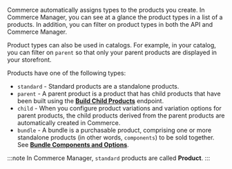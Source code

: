 Commerce automatically assigns types to the products you create. In Commerce Manager, you can see at a glance the product types in a list of a products. In addition, you can filter on product types in both the API and Commerce Manager.

Product types can also be used in catalogs. For example, in your catalog, you can filter on `parent` so that only your parent products are displayed in your storefront.

Products have one of the following types:

* `standard` - Standard products are a standalone products.
* `parent` - A parent product is a product that has child products that have been built using the [**Build Child Products**](/docs/api/pxm/products/build-child-products) endpoint.
* `child` -  When you configure product variations and variation options for parent products, the child products derived from the parent products are automatically created in Commerce.
* `bundle` - A bundle is a purchasable product, comprising one or more standalone products (in other words, `components`) to be sold together. See [**Bundle Components and Options**](#bundle-components-and-options).

:::note
In Commerce Manager, `standard` products are called **Product**.
:::
